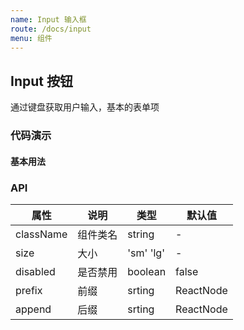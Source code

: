 ```yaml
---
name: Input 输入框
route: /docs/input
menu: 组件
---
```




## Input 按钮

通过键盘获取用户输入，基本的表单项

### 代码演示

#### 基本用法

<ShowTools code={BasicDemoCode} title="基本用法">
  <BasicDemo />
</ShowTools>

### API

| 属性 | 说明     | 类型                                         | 默认值 |
| ---- | -------- | -------------------------------------------- | ------ |
| className | 组件类名 |   string   |   - |
| size  | 大小 | 'sm' 'lg' | - | 
| disabled | 是否禁用 |boolean | false |
| prefix | 前缀 | srting | ReactNode | - |   
| append | 后缀 | srting | ReactNode | - |  




